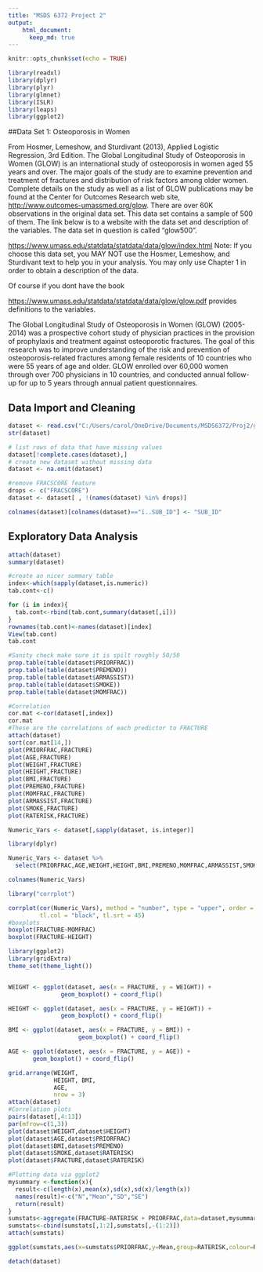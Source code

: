 ```yaml
---
title: "MSDS 6372 Project 2"
output: 
    html_document:
      keep_md: true
---
```


```r
knitr::opts_chunk$set(echo = TRUE)

library(readxl)
library(dplyr)
library(plyr)
library(glmnet)
library(ISLR)
library(leaps)
library(ggplot2)
```
##Data Set 1: Osteoporosis in Women

From Hosmer, Lemeshow, and Sturdivant (2013), Applied Logistic Regression, 3rd Edition.
The Global Longitudinal Study of Osteoporosis in Women (GLOW) is an international study of osteoporosis in women aged 55 years and over. The major goals of the study are to examine prevention and treatment of fractures and distribution of risk factors among older women. Complete details on the study as well as a list of GLOW publications may be found at the Center for Outcomes Research web site, <http://www.outcomes-umassmed.org/glow>. 
There are over 60K observations in the original data set. This data set contains a sample of 500 of them. 
The link below is to a website with the data set and description of the variables. The data set in question is called "glow500".

<https://www.umass.edu/statdata/statdata/data/glow/index.html>
Note: If you choose this data set, you MAY NOT use the Hosmer, Lemeshow, and Sturdivant text to help you in your analysis.
You may only use Chapter 1 in order to obtain a description of the data.

Of course if you dont have the book

<https://www.umass.edu/statdata/statdata/data/glow/glow.pdf>
provides definitions to the variables.


The Global Longitudinal Study of Osteoporosis in Women (GLOW) (2005-2014) was a prospective cohort study of physician practices in the provision of prophylaxis and treatment against osteoporotic fractures. The goal of this research was to improve understanding of the risk and prevention of osteoporosis-related fractures among female residents of 10 countries who were 55 years of age and older. GLOW enrolled over 60,000 women through over 700 physicians in 10 countries, and conducted annual follow-up for up to 5 years through annual patient questionnaires.

## Data Import and Cleaning

```r

dataset <- read.csv("C:/Users/carol/OneDrive/Documents/MSDS6372/Proj2/glow500.csv", sep=",", stringsAsFactors = TRUE, header=TRUE)
str(dataset)

# list rows of data that have missing values 
dataset[!complete.cases(dataset),]
# create new dataset without missing data 
dataset <- na.omit(dataset)

#remove FRACSCORE feature
drops <- c("FRACSCORE")
dataset <- dataset[ , !(names(dataset) %in% drops)]

colnames(dataset)[colnames(dataset)=="ï..SUB_ID"] <- "SUB_ID"
```

##  Exploratory Data Analysis

```r
attach(dataset)
summary(dataset)

#create an nicer summary table
index<-which(sapply(dataset,is.numeric))
tab.cont<-c()

for (i in index){
  tab.cont<-rbind(tab.cont,summary(dataset[,i]))
}
rownames(tab.cont)<-names(dataset)[index]
View(tab.cont)
tab.cont

#Sanity check make sure it is spilt roughly 50/50
prop.table(table(dataset$PRIORFRAC))
prop.table(table(dataset$PREMENO))
prop.table(table(dataset$ARMASSIST))
prop.table(table(dataset$SMOKE))
prop.table(table(dataset$MOMFRAC))

#Correlation
cor.mat <-cor(dataset[,index])
cor.mat
#These are the correlations of each predictor to FRACTURE
attach(dataset)
sort(cor.mat[14,])
plot(PRIORFRAC,FRACTURE)
plot(AGE,FRACTURE)
plot(WEIGHT,FRACTURE)
plot(HEIGHT,FRACTURE)
plot(BMI,FRACTURE)
plot(PREMENO,FRACTURE)
plot(MOMFRAC,FRACTURE)
plot(ARMASSIST,FRACTURE)
plot(SMOKE,FRACTURE)
plot(RATERISK,FRACTURE)

Numeric_Vars <- dataset[,sapply(dataset, is.integer)]

library(dplyr)

Numeric_Vars <- dataset %>%
  select(PRIORFRAC,AGE,WEIGHT,HEIGHT,BMI,PREMENO,MOMFRAC,ARMASSIST,SMOKE,RATERISK,FRACTURE)

colnames(Numeric_Vars)

library("corrplot")

corrplot(cor(Numeric_Vars), method = "number", type = "upper", order = "hclust", 
         tl.col = "black", tl.srt = 45)
#boxplots
boxplot(FRACTURE~MOMFRAC)
boxplot(FRACTURE~HEIGHT)

library(ggplot2)
library(gridExtra)
theme_set(theme_light())


WEIGHT <- ggplot(dataset, aes(x = FRACTURE, y = WEIGHT)) +
               geom_boxplot() + coord_flip()

HEIGHT <- ggplot(dataset, aes(x = FRACTURE, y = HEIGHT)) +
               geom_boxplot() + coord_flip()

BMI <- ggplot(dataset, aes(x = FRACTURE, y = BMI)) +
                    geom_boxplot() + coord_flip()

AGE <- ggplot(dataset, aes(x = FRACTURE, y = AGE)) +
       geom_boxplot() + coord_flip()

grid.arrange(WEIGHT,
             HEIGHT, BMI,
             AGE,
             nrow = 3)
attach(dataset)
#Correlation plots
pairs(dataset[,4:13])
par(mfrow=c(1,3))
plot(dataset$WEIGHT,dataset$HEIGHT)
plot(dataset$AGE,dataset$PRIORFRAC)
plot(dataset$BMI,dataset$PREMENO)
plot(dataset$SMOKE,dataset$RATERISK)
plot(dataset$FRACTURE,dataset$RATERISK)

#Plotting data via ggplot2
mysummary <-function(x){
  result<-c(length(x),mean(x),sd(x),sd(x)/length(x))
  names(result)<-c("N","Mean","SD","SE")
  return(result)
}
sumstats<-aggregate(FRACTURE~RATERISK + PRIORFRAC,data=dataset,mysummary)
sumstats<-cbind(sumstats[,1:2],sumstats[,-(1:2)])
attach(sumstats)

ggplot(sumstats,aes(x=sumstats$PRIORFRAC,y=Mean,group=RATERISK,colour=RATERISK)) + ylab("Osteo Score") + geom_line() + geom_point() + xlab("Prior Fracture") +  geom_errorbar(aes(ymin=sumstats$Mean-sumstats$SE,ymax=sumstats$Mean+sumstats$SE),width=.1)

detach(dataset)
```
